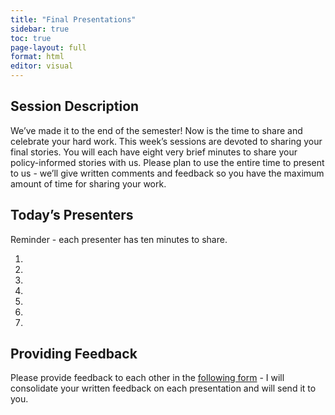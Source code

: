 ```yaml
---
title: "Final Presentations"
sidebar: true
toc: true
page-layout: full
format: html
editor: visual
---
```


## Session Description

We've made it to the end of the semester! Now is the time to share and celebrate your hard work. This week's sessions are devoted to sharing your final stories. You will each have eight very brief minutes to share your policy-informed stories with us. Please plan to use the entire time to present to us - we'll give written comments and feedback so you have the maximum amount of time for sharing your work.

## Today's Presenters

Reminder - each presenter has ten minutes to share.

1.  
2.  
3.  
4.  
5.  
6.  
7.  

## Providing Feedback

Please provide feedback to each other in the [following form](https://forms.gle/KUcP3Ek23b4uymQh6) - I will consolidate your written feedback on each presentation and will send it to you.
